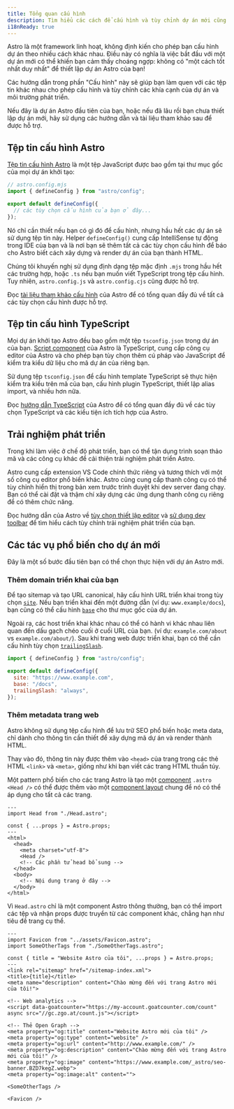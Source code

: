 ```yaml
---
title: Tổng quan cấu hình
description: Tìm hiểu các cách để cấu hình và tùy chỉnh dự án mới cũng như trải nghiệm phát triển của bạn.
i18nReady: true
---
```


Astro là một framework linh hoạt, không định kiến cho phép bạn cấu hình dự án theo nhiều cách khác nhau. Điều này có nghĩa là việc bắt đầu với một dự án mới có thể khiến bạn cảm thấy choáng ngợp: không có "một cách tốt nhất duy nhất" để thiết lập dự án Astro của bạn!

Các hướng dẫn trong phần "Cấu hình" này sẽ giúp bạn làm quen với các tệp tin khác nhau cho phép cấu hình và tùy chỉnh các khía cạnh của dự án và môi trường phát triển.

Nếu đây là dự án Astro đầu tiên của bạn, hoặc nếu đã lâu rồi bạn chưa thiết lập dự án mới, hãy sử dụng các hướng dẫn và tài liệu tham khảo sau để được hỗ trợ.

## Tệp tin cấu hình Astro

[Tệp tin cấu hình Astro](/en/reference/configuration-reference/) là một tệp JavaScript được bao gồm tại thư mục gốc của mọi dự án khởi tạo:

```js
// astro.config.mjs
import { defineConfig } from "astro/config";

export default defineConfig({
  // các tùy chọn cấu hình của bạn ở đây...
});
```

Nó chỉ cần thiết nếu bạn có gì đó để cấu hình, nhưng hầu hết các dự án sẽ sử dụng tệp tin này. Helper `defineConfig()` cung cấp IntelliSense tự động trong IDE của bạn và là nơi bạn sẽ thêm tất cả các tùy chọn cấu hình để báo cho Astro biết cách xây dựng và render dự án của bạn thành HTML.

Chúng tôi khuyến nghị sử dụng định dạng tệp mặc định `.mjs` trong hầu hết các trường hợp, hoặc `.ts` nếu bạn muốn viết TypeScript trong tệp cấu hình. Tuy nhiên, `astro.config.js` và `astro.config.cjs` cũng được hỗ trợ.

<ReadMore>Đọc [tài liệu tham khảo cấu hình](/en/reference/configuration-reference/) của Astro để có tổng quan đầy đủ về tất cả các tùy chọn cấu hình được hỗ trợ.</ReadMore>

## Tệp tin cấu hình TypeScript

Mọi dự án khởi tạo Astro đều bao gồm một tệp `tsconfig.json` trong dự án của bạn. [Script component](/en/basics/astro-components/#the-component-script) của Astro là TypeScript, cung cấp công cụ editor của Astro và cho phép bạn tùy chọn thêm cú pháp vào JavaScript để kiểm tra kiểu dữ liệu cho mã dự án của riêng bạn.

Sử dụng tệp `tsconfig.json` để cấu hình template TypeScript sẽ thực hiện kiểm tra kiểu trên mã của bạn, cấu hình plugin TypeScript, thiết lập alias import, và nhiều hơn nữa.

<ReadMore>Đọc [hướng dẫn TypeScript](/en/guides/typescript/) của Astro để có tổng quan đầy đủ về các tùy chọn TypeScript và các kiểu tiện ích tích hợp của Astro.</ReadMore>

## Trải nghiệm phát triển

Trong khi làm việc ở chế độ phát triển, bạn có thể tận dụng trình soạn thảo mã và các công cụ khác để cải thiện trải nghiệm phát triển Astro.

Astro cung cấp extension VS Code chính thức riêng và tương thích với một số công cụ editor phổ biến khác. Astro cũng cung cấp thanh công cụ có thể tùy chỉnh hiển thị trong bản xem trước trình duyệt khi dev server đang chạy. Bạn có thể cài đặt và thậm chí xây dựng các ứng dụng thanh công cụ riêng để có thêm chức năng.

<ReadMore>Đọc hướng dẫn của Astro về [tùy chọn thiết lập editor](/en/editor-setup/) và [sử dụng dev toolbar](/en/guides/dev-toolbar/) để tìm hiểu cách tùy chỉnh trải nghiệm phát triển của bạn.</ReadMore>

## Các tác vụ phổ biến cho dự án mới

Đây là một số bước đầu tiên bạn có thể chọn thực hiện với dự án Astro mới.

### Thêm domain triển khai của bạn

Để tạo sitemap và tạo URL canonical, hãy cấu hình URL triển khai trong tùy chọn [`site`](/en/reference/configuration-reference/#site). Nếu bạn triển khai đến một đường dẫn (ví dụ: `www.example/docs`), bạn cũng có thể cấu hình [`base`](/en/reference/configuration-reference/#base) cho thư mục gốc của dự án.

Ngoài ra, các host triển khai khác nhau có thể có hành vi khác nhau liên quan đến dấu gạch chéo cuối ở cuối URL của bạn. (ví dụ: `example.com/about` vs `example.com/about/`). Sau khi trang web được triển khai, bạn có thể cần cấu hình tùy chọn [`trailingSlash`](/en/reference/configuration-reference/#trailingslash).

```js title="astro.config.mjs"
import { defineConfig } from "astro/config";

export default defineConfig({
  site: "https://www.example.com",
  base: "/docs",
  trailingSlash: "always",
});
```

### Thêm metadata trang web

Astro không sử dụng tệp cấu hình để lưu trữ SEO phổ biến hoặc meta data, chỉ dành cho thông tin cần thiết để xây dựng mã dự án và render thành HTML.

Thay vào đó, thông tin này được thêm vào `<head>` của trang trong các thẻ HTML `<link>` và `<meta>`, giống như khi bạn viết các trang HTML thuần túy.

Một pattern phổ biến cho các trang Astro là tạo một [component](/en/basics/astro-components/) `.astro` `<Head />` có thể được thêm vào một [component layout](/en/basics/layouts/) chung để nó có thể áp dụng cho tất cả các trang.

```astro title="src/components/MainLayout.astro"
---
import Head from "./Head.astro";

const { ...props } = Astro.props;
---
<html>
  <head>
    <meta charset="utf-8">
    <Head />
    <!-- Các phần tử head bổ sung -->
  </head>
  <body>
    <!-- Nội dung trang ở đây -->
  </body>
</html>
```

Vì `Head.astro` chỉ là một component Astro thông thường, bạn có thể import các tệp và nhận props được truyền từ các component khác, chẳng hạn như tiêu đề trang cụ thể.

```astro title="src/components/Head.astro"
---
import Favicon from "../assets/Favicon.astro";
import SomeOtherTags from "./SomeOtherTags.astro";

const { title = "Website Astro của tôi", ...props } = Astro.props;
---
<link rel="sitemap" href="/sitemap-index.xml">
<title>{title}</title>
<meta name="description" content="Chào mừng đến với trang Astro mới của tôi!">

<!-- Web analytics -->
<script data-goatcounter="https://my-account.goatcounter.com/count" async src="//gc.zgo.at/count.js"></script>

<!-- Thẻ Open Graph -->
<meta property="og:title" content="Website Astro mới của tôi" />
<meta property="og:type" content="website" />
<meta property="og:url" content="http://www.example.com/" />
<meta property="og:description" content="Chào mừng đến với trang Astro mới của tôi!" />
<meta property="og:image" content="https://www.example.com/_astro/seo-banner.BZD7kegZ.webp">
<meta property="og:image:alt" content="">

<SomeOtherTags />

<Favicon />
```
